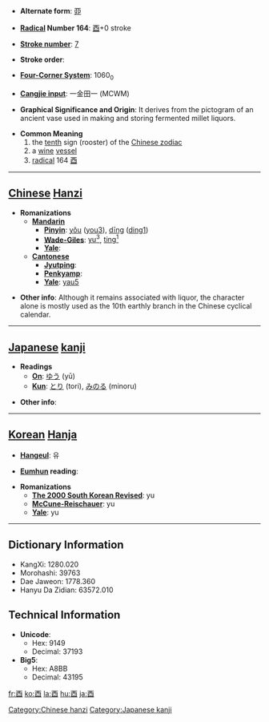 * '''Alternate form''': [[丣]]

* '''[[Wiktionary:Chinese radical index| Radical]] Number 164''': [[Wiktionary:Chinese radical index 酉|酉]]+0 stroke

* '''[[Wiktionary:Chinese total strokes index|Stroke number]]''': [[Wiktionary:Chinese total strokes index 7|7]]

* '''Stroke order''': 

* '''[[Wiktionary:Chinese four corner index|Four-Corner System]]''': 1060<sub>0</sub>

* '''[[Wiktionary:Chinese Cangjie index|Cangjie input]]''': 一金田一 (MCWM)

* '''Graphical Significance and Origin''': It derives from the pictogram of an ancient vase used in making and storing fermented millet liquors.

* '''Common Meaning'''
*# the [[tenth]] sign (rooster) of the [[Wikipedia:Chinese zodiac|Chinese zodiac]]
*# a [[wine]] [[vessel]]
*# [[radical]] 164 [[Wiktionary:Chinese radical index 酉|酉]]


----

== [[Chinese]] [[Hanzi]] ==

* '''Romanizations'''
** '''[[Mandarin]]'''
*** '''[[Pinyin]]''': [[yǒu]] ([[you3]]), [[dīng]] ([[ding1]])
*** '''[[Wade-Giles]]''': [[yu3|yu<sup>3</sup>]], [[ting1|ting<sup>1</sup>]]
*** '''[[Yale]]''': 
** '''[[Cantonese]]'''
*** '''[[Jyutping]]''':
*** '''[[Penkyamp]]''': 
*** '''[[Yale]]''': [[yau5]]

* '''Other info''': Although it remains associated with liquor, the character alone is mostly used as the 10th earthly branch in the Chinese cyclical calendar.

----

== [[Japanese]] [[kanji]] ==

* '''Readings'''
** '''[[On]]''': [[ゆう]] (yū)
** '''[[Kun]]''': [[とり]] (tori), [[みのる]] (minoru)

* '''Other info''':  

----

== [[Korean]] [[Hanja]] ==

* '''[[Hangeul]]''': 유

* '''[[Eumhun]] reading''': 

* '''Romanizations'''
** '''[[The 2000 South Korean Revised Romanization|The 2000 South Korean Revised]]''': yu
** '''[[McCune-Reischauer]]''': yu
** '''[[Yale]]''': yu

----

== Dictionary Information ==

* KangXi: 1280.020
* Morohashi: 39763
* Dae Jaweon: 1778.360
* Hanyu Da Zidian: 63572.010

== Technical Information ==

* '''Unicode''':
** Hex: 9149
** Decimal: 37193
* '''Big5''':
** Hex: A8BB
** Decimal: 43195

[[Category:Chinese hanzi]]
[[Category:Japanese kanji]]

[[fr:酉]]
[[ko:酉]]
[[la:酉]]
[[hu:酉]]
[[ja:酉]]